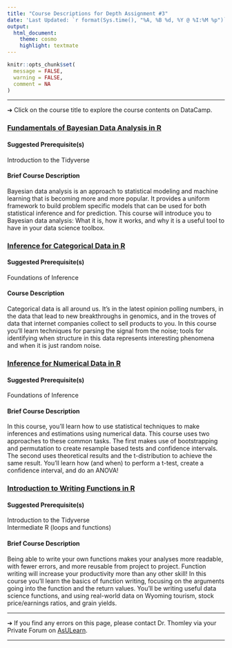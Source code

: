 ```yaml
---
title: "Course Descriptions for Depth Assignment #3"
date: 'Last Updated: `r format(Sys.time(), "%A, %B %d, %Y @ %I:%M %p")`'
output: 
  html_document: 
    theme: cosmo
    highlight: textmate
---
```


```r
knitr::opts_chunk$set(
  message = FALSE,
  warning = FALSE,
  comment = NA
)
```
<hr>

&#10132; Click on the course title to explore the course contents on DataCamp.

### **[Fundamentals of Bayesian Data Analysis in R](https://app.datacamp.com/learn/courses/fundamentals-of-bayesian-data-analysis-in-r)**

#### **Suggested Prerequisite(s)**

Introduction to the Tidyverse

#### **Brief Course Description**

Bayesian data analysis is an approach to statistical modeling and machine learning that is becoming more and more popular. It provides a uniform framework to build problem specific models that can be used for both statistical inference and for prediction. This course will introduce you to Bayesian data analysis: What it is, how it works, and why it is a useful tool to have in your data science toolbox.

### **[Inference for Categorical Data in R](https://app.datacamp.com/learn/courses/inference-for-categorical-data-in-r)**

#### **Suggested Prerequisite(s)**

Foundations of Inference

#### **Course Description**

Categorical data is all around us. It's in the latest opinion polling numbers, in the data that lead to new breakthroughs in genomics, and in the troves of data that internet companies collect to sell products to you. In this course you'll learn techniques for parsing the signal from the noise; tools for identifying when structure in this data represents interesting phenomena and when it is just random noise.

### **[Inference for Numerical Data in R](https://app.datacamp.com/learn/courses/inference-for-numerical-data-in-r)**

#### **Suggested Prerequisite(s)**

Foundations of Inference

#### **Brief Course Description**

In this course, you'll learn how to use statistical techniques to make inferences and estimations using numerical data. This course uses two approaches to these common tasks. The first makes use of bootstrapping and permutation to create resample based tests and confidence intervals. The second uses theoretical results and the t-distribution to achieve the same result. You'll learn how (and when) to perform a t-test, create a confidence interval, and do an ANOVA!

### **[Introduction to Writing Functions in R](https://app.datacamp.com/learn/courses/introduction-to-writing-functions-in-r)**

#### **Suggested Prerequisite(s)**

Introduction to the Tidyverse  
Intermediate R (loops and functions)

#### **Brief Course Description**

Being able to write your own functions makes your analyses more readable, with fewer errors, and more reusable from project to project. Function writing will increase your productivity more than any other skill! In this course you'll learn the basics of function writing, focusing on the arguments going into the function and the return values. You'll be writing useful data science functions, and using real-world data on Wyoming tourism, stock price/earnings ratios, and grain yields.

<hr>
&#10132; If you find any errors on this page, please contact Dr. Thomley via your Private Forum on [AsULearn](https://asulearn.appstate.edu/).
<hr>

